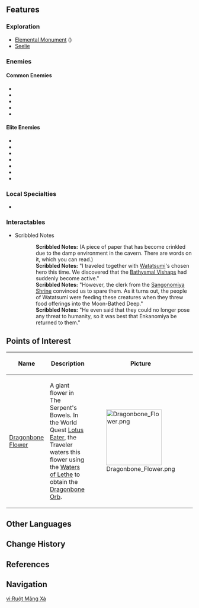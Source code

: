 {{Location Infobox
|image        = The Serpent's Bowels.png
|type         = Subarea
|region       = Inazuma
|area         = Enkanomiya
|map          = Enkanomiya
}}
{{Location Intro|description=

This area, like [[Stormterror's Lair]], does not have a battle theme.}}

==Features==
===Exploration===
*[[Elemental Monument]] ({{Electro}})
*[[Seelie]]

===Enemies===
====Common Enemies====
*{{Enemy|Hydro Slime}}
*{{Enemy|Large Hydro Slime}}
*{{Enemy|Cryo Specter}}
*{{Enemy|Electro Specter}}
*{{Enemy|Pyro Specter}}

====Elite Enemies====
*{{Enemy|Primordial Bathysmal Vishap Hatchling}}
*{{Enemy|Bolteater Bathysmal Vishap Hatchling}}
*{{Enemy|Ruin Cruiser}}
*{{Enemy|Ruin Defender}}
*{{Enemy|Ruin Destroyer}}
*{{Enemy|Ruin Guard}}
*{{Enemy|Ruin Scout}}

===Local Specialties===
*{{Item|Sango Pearl}}

===Interactables===
*Scribbled Notes
{{dialogue start}}
::'''Scribbled Notes:''' (A piece of paper that has become crinkled due to the damp environment in the cavern. There are words on it, which you can read.)
::'''Scribbled Notes:''' "I traveled together with [[Watatsumi Island|Watatsumi]]'s chosen hero this time. We discovered that the [[Bathysmal Vishaps]] had suddenly become active."
::'''Scribbled Notes:''' "However, the clerk from the [[Sangonomiya Shrine]] convinced us to spare them. As it turns out, the people of Watatsumi were feeding these creatures when they threw food offerings into the Moon-Bathed Deep."
::'''Scribbled Notes:''' "He even said that they could no longer pose any threat to humanity, so it was best that Enkanomiya be returned to them."
{{dialogue end}}

==Points of Interest==
{| class="article-table" style="width: 100%;"
! style="width: 25%;" |Name
! style="width: 55%;" |Description
! style="width: 20%;" |Picture
|- id="Dragonbone Flower"
|[[Dragonbone Flower]]
|A giant flower in The Serpent's Bowels. In the World Quest [[Lotus Eater]], the Traveler waters this flower using the [[Waters of Lethe]] to obtain the [[Dragonbone Orb]].
|[[File:Dragonbone Flower.png|150px]]
|}

==Other Languages==
{{Other Languages
|en      = The Serpent's Bowels
|zhs     = 蛇肠之路
|zhs_rm  = Shécháng zhī Lù
|zht     = 蛇腸之路
|zht_rm  = Shécháng zhī Lù
|zh_tl   = Road of the Serpent's Bowels
|ja      = {{Rubi|蛇|じゃ|腸|ちょう}}の{{Rubi|道|みち}}
|ja_rm   = Jachou no Michi<ref>[[Map]], Label: The Serpent's Bowels (Japanese)</ref>
|ja_tl   = Path of the Serpent's Bowels
|ko      = 뱀의 창자
|ko_rm   = Baem-ui Changja
|ko_tl   = The Serpent's Bowels
|es      = Entrañas de la Serpiente
|es_tl   = The Serpent's Entrails
|fr      = Entrailles du serpent
|fr_tl   = Serpent's Entrails
|ru      = Утроба змея
|ru_tl   = The Serpent's Bowels
|th      = The Serpent's Bowels
|vi      = Ruột Mãng Xà
|vi_tl   = Python's Bowels
|de      = Eingeweide der Schlange
|de_tl   = Entrails of the Serpent
|id      = The Serpent's Bowels
|pt      = Entranhas da Serpente
|pt_tl   = 
}}

==Change History==
{{Change History|2.4}}

==References==
{{Reflist}}

==Navigation==
{{Area Navbox|Inazuma}}

[[vi:Ruột Mãng Xà]]